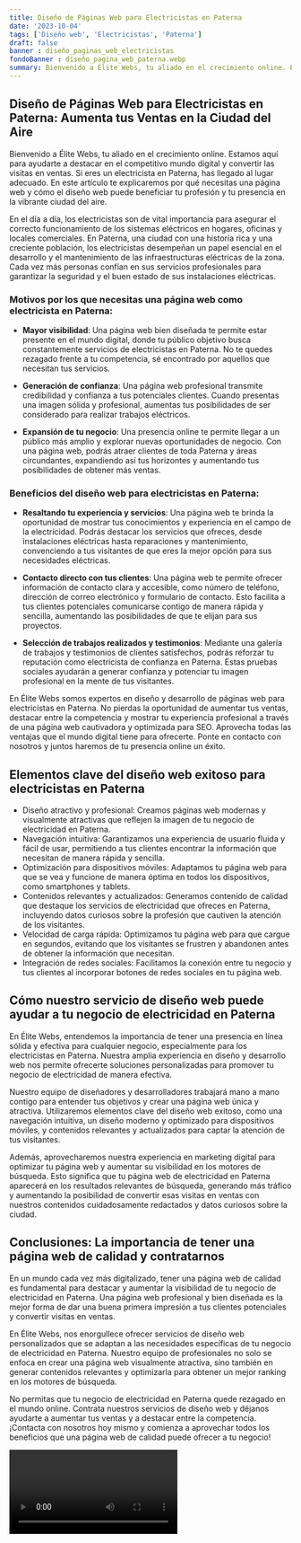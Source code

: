 ```yaml
---
title: Diseño de Páginas Web para Electricistas en Paterna
date: '2023-10-04'
tags: ['Diseño web', 'Electricistas', 'Paterna']
draft: false
banner : diseño_paginas_web_electricistas
fondoBanner : diseño_pagina_web_paterna.webp
summary: Bienvenido a Élite Webs, tu aliado en el crecimiento online. Estamos aquí para ayudarte a destacar en el competitivo mundo digital y convertir las visitas en ventas. Si eres un electricista en Paterna, has llegado al lugar adecuado. En este artículo te explicaremos por qué necesitas una página web y cómo el diseño web puede beneficiar tu profesión y tu presencia en la vibrante ciudad del aire.
---
```


## Diseño de Páginas Web para Electricistas en Paterna: Aumenta tus Ventas en la Ciudad del Aire

Bienvenido a Élite Webs, tu aliado en el crecimiento online. Estamos aquí para ayudarte a destacar en el competitivo mundo digital y convertir las visitas en ventas. Si eres un electricista en Paterna, has llegado al lugar adecuado. En este artículo te explicaremos por qué necesitas una página web y cómo el diseño web puede beneficiar tu profesión y tu presencia en la vibrante ciudad del aire.

En el día a día, los electricistas son de vital importancia para asegurar el correcto funcionamiento de los sistemas eléctricos en hogares, oficinas y locales comerciales. En Paterna, una ciudad con una historia rica y una creciente población, los electricistas desempeñan un papel esencial en el desarrollo y el mantenimiento de las infraestructuras eléctricas de la zona. Cada vez más personas confían en sus servicios profesionales para garantizar la seguridad y el buen estado de sus instalaciones eléctricas.

### Motivos por los que necesitas una página web como electricista en Paterna:

- **Mayor visibilidad**: Una página web bien diseñada te permite estar presente en el mundo digital, donde tu público objetivo busca constantemente servicios de electricistas en Paterna. No te quedes rezagado frente a tu competencia, sé encontrado por aquellos que necesitan tus servicios.

- **Generación de confianza**: Una página web profesional transmite credibilidad y confianza a tus potenciales clientes. Cuando presentas una imagen sólida y profesional, aumentas tus posibilidades de ser considerado para realizar trabajos eléctricos.

- **Expansión de tu negocio**: Una presencia online te permite llegar a un público más amplio y explorar nuevas oportunidades de negocio. Con una página web, podrás atraer clientes de toda Paterna y áreas circundantes, expandiendo así tus horizontes y aumentando tus posibilidades de obtener más ventas.

### Beneficios del diseño web para electricistas en Paterna:

- **Resaltando tu experiencia y servicios**: Una página web te brinda la oportunidad de mostrar tus conocimientos y experiencia en el campo de la electricidad. Podrás destacar los servicios que ofreces, desde instalaciones eléctricas hasta reparaciones y mantenimiento, convenciendo a tus visitantes de que eres la mejor opción para sus necesidades eléctricas.

- **Contacto directo con tus clientes**: Una página web te permite ofrecer información de contacto clara y accesible, como número de teléfono, dirección de correo electrónico y formulario de contacto. Esto facilita a tus clientes potenciales comunicarse contigo de manera rápida y sencilla, aumentando las posibilidades de que te elijan para sus proyectos.

- **Selección de trabajos realizados y testimonios**: Mediante una galería de trabajos y testimonios de clientes satisfechos, podrás reforzar tu reputación como electricista de confianza en Paterna. Estas pruebas sociales ayudarán a generar confianza y potenciar tu imagen profesional en la mente de tus visitantes.

En Élite Webs somos expertos en diseño y desarrollo de páginas web para electricistas en Paterna. No pierdas la oportunidad de aumentar tus ventas, destacar entre la competencia y mostrar tu experiencia profesional a través de una página web cautivadora y optimizada para SEO. Aprovecha todas las ventajas que el mundo digital tiene para ofrecerte. Ponte en contacto con nosotros y juntos haremos de tu presencia online un éxito.

<GifSeo />

<Cta />

## Elementos clave del diseño web exitoso para electricistas en Paterna

- Diseño atractivo y profesional: Creamos páginas web modernas y visualmente atractivas que reflejen la imagen de tu negocio de electricidad en Paterna.
- Navegación intuitiva: Garantizamos una experiencia de usuario fluida y fácil de usar, permitiendo a tus clientes encontrar la información que necesitan de manera rápida y sencilla.
- Optimización para dispositivos móviles: Adaptamos tu página web para que se vea y funcione de manera óptima en todos los dispositivos, como smartphones y tablets. 
- Contenidos relevantes y actualizados: Generamos contenido de calidad que destaque los servicios de electricidad que ofreces en Paterna, incluyendo datos curiosos sobre la profesión que cautiven la atención de los visitantes.
- Velocidad de carga rápida: Optimizamos tu página web para que cargue en segundos, evitando que los visitantes se frustren y abandonen antes de obtener la información que necesitan.
- Integración de redes sociales: Facilitamos la conexión entre tu negocio y tus clientes al incorporar botones de redes sociales en tu página web.

## Cómo nuestro servicio de diseño web puede ayudar a tu negocio de electricidad en Paterna

En Élite Webs, entendemos la importancia de tener una presencia en línea sólida y efectiva para cualquier negocio, especialmente para los electricistas en Paterna. Nuestra amplia experiencia en diseño y desarrollo web nos permite ofrecerte soluciones personalizadas para promover tu negocio de electricidad de manera efectiva.

Nuestro equipo de diseñadores y desarrolladores trabajará mano a mano contigo para entender tus objetivos y crear una página web única y atractiva. Utilizaremos elementos clave del diseño web exitoso, como una navegación intuitiva, un diseño moderno y optimizado para dispositivos móviles, y contenidos relevantes y actualizados para captar la atención de tus visitantes.

Además, aprovecharemos nuestra experiencia en marketing digital para optimizar tu página web y aumentar su visibilidad en los motores de búsqueda. Esto significa que tu página web de electricidad en Paterna aparecerá en los resultados relevantes de búsqueda, generando más tráfico y aumentando la posibilidad de convertir esas visitas en ventas con nuestros contenidos cuidadosamente redactados y datos curiosos sobre la ciudad.

## Conclusiones: La importancia de tener una página web de calidad y contratarnos

En un mundo cada vez más digitalizado, tener una página web de calidad es fundamental para destacar y aumentar la visibilidad de tu negocio de electricidad en Paterna. Una página web profesional y bien diseñada es la mejor forma de dar una buena primera impresión a tus clientes potenciales y convertir visitas en ventas.

En Élite Webs, nos enorgullece ofrecer servicios de diseño web personalizados que se adaptan a las necesidades específicas de tu negocio de electricidad en Paterna. Nuestro equipo de profesionales no solo se enfoca en crear una página web visualmente atractiva, sino también en generar contenidos relevantes y optimizarla para obtener un mejor ranking en los motores de búsqueda.

No permitas que tu negocio de electricidad en Paterna quede rezagado en el mundo online. Contrata nuestros servicios de diseño web y déjanos ayudarte a aumentar tus ventas y a destacar entre la competencia. ¡Contacta con nosotros hoy mismo y comienza a aprovechar todos los beneficios que una página web de calidad puede ofrecer a tu negocio!

<Video />

<CtaBot job='Electricistas' city='Paterna'/>

<Gmaps query='Paterna+españa+maps' />